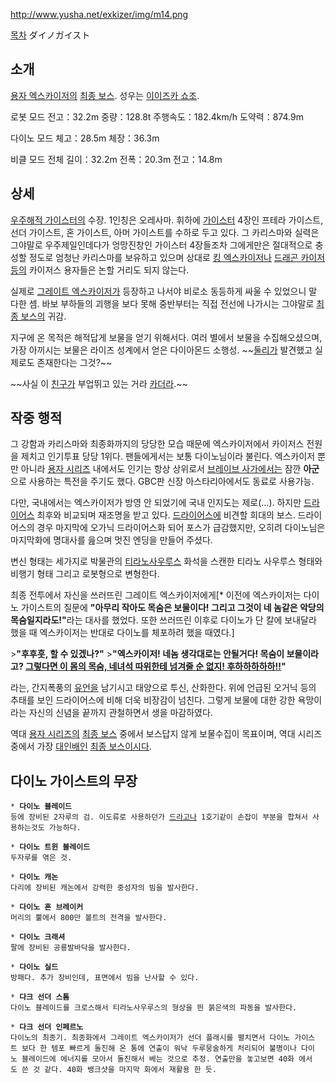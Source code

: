 http://www.yusha.net/exkizer/img/m14.png

{{{#!html
<iframe width="420" height="315" src="//www.youtube.com/embed/a77BLTAledU" frameborder="0" allowfullscreen></iframe>
}}}

[[목차]]
ダイノガイスト
== 소개 ==
[[용자 엑스카이저]]의 [[최종 보스]]. 성우는 [[이이즈카 쇼조]].

로봇 모드
전고：32.2m
중량：128.8t
주행속도：182.4km/h
도약력：874.9m

다이노 모드
체고：28.5m 
체장：36.3m

비클 모드
전체 길이：32.2m
전폭：20.3m
전고：14.8m

== 상세 ==
[[우주해적 가이스터]]의 수장. 1인칭은 오레사마. 휘하에 [[가이스터]] 4장인 프테라 가이스트, 선더 가이스트, 혼 가이스트, 아머 가이스트를 수하로 두고 있다. 그 카리스마와 실력은 그야말로 우주제일인데다가 엉망진창인 가이스터 4장들조차 그에게만은 절대적으로 충성할 정도로 엄청난 카리스마를 보유하고 있으며 상대로 [[킹 엑스카이저]]나 [[드래곤 카이저]]등의 카이저스 용자들은 논할 거리도 되지 않는다.

실제로 [[그레이트 엑스카이저]]가 등장하고 나서야 비로소 동등하게 싸울 수 있었으니 말 다한 셈. 바보 부하들의 괴행을 보다 못해 중반부터는 직접 전선에 나가시는 그야말로 [[최종 보스]]의 귀감.

지구에 온 목적은 해적답게 보물을 얻기 위해서다. 여러 별에서 보물을 수집해오셨으며, 가장 아끼시는 보물은 라이즈 성계에서 얻은 다이아몬드 소행성. ~~[[둘리]]가 발견했고 실제로도 존재한다는 그것?~~

~~사실 이 [[그림록|친구]]가 부업뛰고 있는 거라 [[카더라]].~~

== 작중 행적 ==
그 강함과 카리스마와 최종화까지의 당당한 모습 때문에 엑스카이저에서 카이저스 전원을 제치고 인기투표 당당 1위다. 팬들에게서는 보통 다이노님이라 불린다. 엑스카이저 뿐만 아니라 [[용자 시리즈]] 내에서도 인기는 항상 상위로서 [[브레이브 사가]]에서는 잠깐 '''아군'''으로 사용하는 특전을 주기도 했다. GBC판 신장 아스타리아에서도 동료로 사용가능.

다만, 국내에서는 엑스카이저가 방영 안 되었기에 국내 인지도는 제로(…). 하지만 [[드라이어스]] 최후와 비교되며 재조명을 받고 있다. [[드라이어스]]에 비견할 희대의 보스. 드라이어스의 경우 마지막에 오가닉 드라이어스화 되어 포스가 급감했지만, 오히려 다이노님은 마지막화에 명대사를 읊으며 멋진 엔딩을 만들어 주셨다.

변신 형태는 세가지로 박물관의 [[티라노사우루스]] 화석을 스캔한 티라노 사우루스 형태와 비행기 형태 그리고 로봇형으로 변형한다.

{{{#!html
<embed src='http://serviceapi.nmv.naver.com/flash/NFPlayer.swf?vid=7256C14FBB1CD7DC802568ECF57CC9985027&outKey=V1294b3d8a220a2b7bfa1c10964006b52b35ceda0a62b7add5f4cc10964006b52b35c' wmode='transparent' width='500' height='408' allowScriptAccess='always' name='NFPlayer14155' id='NFPlayer14155' allowFullScreen='true' type='application/x-shockwave-flash' />
}}}

최종 전투에서 자신을 쓰러뜨린 그레이트 엑스카이저에게[* 이전에 엑스카이저는 다이노 가이스트의 질문에 '''"아무리 작아도 목숨은 보물이다! 그리고 그것이 네 놈같은 악당의 목숨일지라도!"'''라는 대사를 했었다. 또한 쓰러뜨린 이후로 다이노가 단 칼에 보내달라 했을 때 엑스카이저는 반대로 다이노를 체포하려 했을 때였다.]

>'''"후후훗, 할 수 있겠나?"'''
>'''"엑스카이저! 네놈 생각대로는 안될거다! 목숨이 보물이라고? [[신(북두의 권)|그렇다면 이 몸의 목숨, 네녀석 따위한테 넘겨줄 순 없지! 후하하하하하!!]]"'''

라는, 간지폭풍의 [[유언]]을 남기시고 태양으로 투신, 산화한다. 위에 언급된 오거닉 등의 추태를 보인 드라이어스에 비해 더욱 비장감이 넘친다. 그렇게 보물에 대한 강한 욕망이라는 자신의 신념을 끝까지 관철하면서 생을 마감하였다.

역대 [[용자 시리즈]]의 [[최종 보스]] 중에서 보스답지 않게 보물수집이 목표이며, 역대 시리즈 중에서 가장 [[대인배]]인 [[최종 보스]]이시다. 

== 다이노 가이스트의 무장 ==
 * '''다이노 블레이드'''
 등에 장비된 2자루의 검. 이도류로 사용하던가 [[드라고나]] 1호기같이 손잡이 부분을 합쳐서 사용하는것도 가능하다.

 * '''다이노 트윈 블레이드'''
 두자루를 엮은 것.

 * '''다이노 캐논'''
 다리에 장비된 캐논에서 강력한 중성자의 빔을 발사한다.

 * '''다이노 혼 브레이커'''
 머리의 뿔에서 800만 볼트의 전격을 발사한다. 

 * '''다이노 크래셔'''
 팔에 장비된 공룡발바닥을 발사한다.

 * '''다이노 실드'''
 방패다. 추가 장비인데, 표면에서 빔을 난사할 수 있다.

 * '''다크 선더 스톰'''
 다이노 블레이드를 크로스해서 티라노사우루스의 형상을 띈 붉은색의 파동을 발사한다.

 * '''다크 선더 인페르노'''
 다이노의 최종기. 최종화에서 그레이트 엑스카이저가 선더 플래시를 펼치면서 다이노 가이스트 보다 한 템포 빠르게 돌진해 온 통에 연출이 워낙 두루뭉술하게 처리되어 불명이나 다이노 블레이드에 에너지를 모아서 돌진해서 베는 것으로 추정. 연출만을 놓고보면 40화 에서도 쓴 것 같다. 40화 뱅크샷을 마지막 화에서 재활용 한 듯. 

